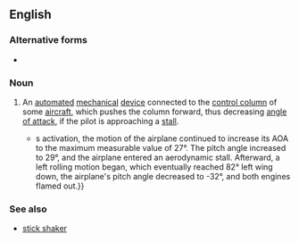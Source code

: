 ==English==
{{wikipedia}}

===Alternative forms===
* {{l|en|stickpusher}}

===Noun===
{{en-noun}}
# {{lb|en|aviation}} An [[automated]] [[mechanical]] [[device]] connected to the [[control column]] of some [[aircraft]], which pushes the column forward, thus decreasing [[angle of attack]], if the pilot is approaching a [[stall]].
#* {{quote-book|en|date=9 January 2007|author={{w|National Transportation Safety Board}}|title=Aircraft Accident Report: Crash of Pinnacle Airlines Flight 3701, Bombardier CL-600-2B19, N8396A, Jefferson City, Missouri, October 14, 2004|chapter=1.1 History of Flight|url=https://www.ntsb.gov/investigations/AccidentReports/Reports/AAR0701.pdf|archiveurl=https://web.archive.org/web/20220315050317/https://www.ntsb.gov/investigations/AccidentReports/Reports/AAR0701.pdf|archivedate=15 March 2022|accessdate=16 June 2022|page=4|text=About 2154:57, the FDR recorded the fifth activation of the stickshaker and the fourth activation of the '''stickpusher'''. Even with the '''stickpusher'''{{'}}s activation, the motion of the airplane continued to increase its AOA to the maximum measurable value of 27°. The pitch angle increased to 29°, and the airplane entered an aerodynamic stall. Afterward, a left rolling motion began, which eventually reached 82° left wing down, the airplane's pitch angle decreased to -32°, and both engines flamed out.}}

===See also===
* [[stick shaker]]